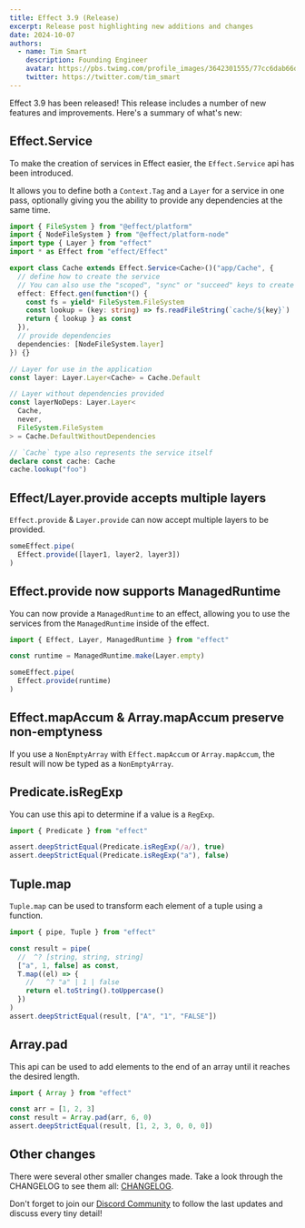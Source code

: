 ```yaml
---
title: Effect 3.9 (Release)
excerpt: Release post highlighting new additions and changes
date: 2024-10-07
authors:
  - name: Tim Smart
    description: Founding Engineer
    avatar: https://pbs.twimg.com/profile_images/3642301555/77cc6dab66dc94fdd77e503fd6d1c1cf_400x400.jpeg
    twitter: https://twitter.com/tim_smart
---
```


Effect 3.9 has been released! This release includes a number of new features
and improvements. Here's a summary of what's new:

## Effect.Service

To make the creation of services in Effect easier, the `Effect.Service` api has been introduced.

It allows you to define both a `Context.Tag` and a `Layer` for a service in one pass, optionally giving you
the ability to provide any dependencies at the same time.

```typescript
import { FileSystem } from "@effect/platform"
import { NodeFileSystem } from "@effect/platform-node"
import type { Layer } from "effect"
import * as Effect from "effect/Effect"

export class Cache extends Effect.Service<Cache>()("app/Cache", {
  // define how to create the service
  // You can also use the "scoped", "sync" or "succeed" keys to create your service
  effect: Effect.gen(function*() {
    const fs = yield* FileSystem.FileSystem
    const lookup = (key: string) => fs.readFileString(`cache/${key}`)
    return { lookup } as const
  }),
  // provide dependencies
  dependencies: [NodeFileSystem.layer]
}) {}

// Layer for use in the application
const layer: Layer.Layer<Cache> = Cache.Default

// Layer without dependencies provided
const layerNoDeps: Layer.Layer<
  Cache,
  never,
  FileSystem.FileSystem
> = Cache.DefaultWithoutDependencies

// `Cache` type also represents the service itself
declare const cache: Cache
cache.lookup("foo")
```

## Effect/Layer.provide accepts multiple layers

`Effect.provide` & `Layer.provide` can now accept multiple layers to be provided.

```typescript
someEffect.pipe(
  Effect.provide([layer1, layer2, layer3])
)
```

## Effect.provide now supports ManagedRuntime

You can now provide a `ManagedRuntime` to an effect, allowing you to use the
services from the `ManagedRuntime` inside of the effect.

```typescript
import { Effect, Layer, ManagedRuntime } from "effect"

const runtime = ManagedRuntime.make(Layer.empty)

someEffect.pipe(
  Effect.provide(runtime)
)
```

## Effect.mapAccum & Array.mapAccum preserve non-emptyness

If you use a `NonEmptyArray` with `Effect.mapAccum` or `Array.mapAccum`, the
result will now be typed as a `NonEmptyArray`.

## Predicate.isRegExp

You can use this api to determine if a value is a `RegExp`.

```typescript
import { Predicate } from "effect"

assert.deepStrictEqual(Predicate.isRegExp(/a/), true)
assert.deepStrictEqual(Predicate.isRegExp("a"), false)
```

## Tuple.map

`Tuple.map` can be used to transform each element of a tuple using a function.

```typescript
import { pipe, Tuple } from "effect"

const result = pipe(
  //  ^? [string, string, string]
  ["a", 1, false] as const,
  T.map((el) => {
    //   ^? "a" | 1 | false
    return el.toString().toUppercase()
  })
)
assert.deepStrictEqual(result, ["A", "1", "FALSE"])
```

## Array.pad

This api can be used to add elements to the end of an array until it reaches the desired length.

```typescript
import { Array } from "effect"

const arr = [1, 2, 3]
const result = Array.pad(arr, 6, 0)
assert.deepStrictEqual(result, [1, 2, 3, 0, 0, 0])
```

## Other changes

There were several other smaller changes made. Take a look through the CHANGELOG to see them all: [CHANGELOG](https://github.com/Effect-TS/effect/blob/main/packages/effect/CHANGELOG.md).

Don't forget to join our [Discord Community](https://discord.gg/effect-ts) to follow the last updates and discuss every tiny detail!
